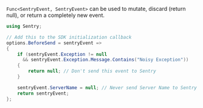  `Func<SentryEvent, SentryEvent>` can be used to mutate, discard (return null), or return a completely new event.

```csharp
using Sentry;

// Add this to the SDK initialization callback
options.BeforeSend = sentryEvent =>
{
    if (sentryEvent.Exception != null
      && sentryEvent.Exception.Message.Contains("Noisy Exception"))
    {
        return null; // Don't send this event to Sentry
    }

    sentryEvent.ServerName = null; // Never send Server Name to Sentry
    return sentryEvent;
};
```
